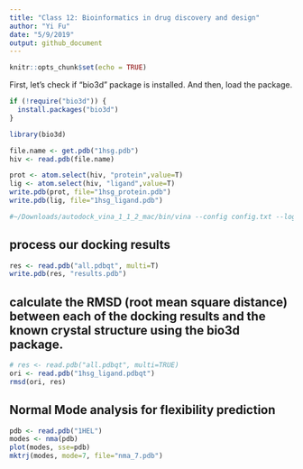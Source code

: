 ```yaml
---
title: "Class 12: Bioinformatics in drug discovery and design"
author: "Yi Fu"
date: "5/9/2019"
output: github_document
---
```


```r
knitr::opts_chunk$set(echo = TRUE)
```

First, let's check if "bio3d" package is installed. And then, load the package.
```r
if (!require("bio3d")) {
  install.packages("bio3d")
}
```

```r
library(bio3d)
```

```r
file.name <- get.pdb("1hsg.pdb")
hiv <- read.pdb(file.name)
```

```r
prot <- atom.select(hiv, "protein",value=T)
lig <- atom.select(hiv, "ligand",value=T)
write.pdb(prot, file="1hsg_protein.pdb")
write.pdb(lig, file="1hsg_ligand.pdb")
```

```bash
#~/Downloads/autodock_vina_1_1_2_mac/bin/vina --config config.txt --log log.txt
```

## process our docking results
```r
res <- read.pdb("all.pdbqt", multi=T)
write.pdb(res, "results.pdb")
```

##  calculate the RMSD (root mean square distance) between each of the docking results and the known crystal structure using the bio3d package.
```r
# res <- read.pdb("all.pdbqt", multi=TRUE)
ori <- read.pdb("1hsg_ligand.pdbqt")
rmsd(ori, res)
```


## Normal Mode analysis for flexibility prediction
```r
pdb <- read.pdb("1HEL")
modes <- nma(pdb)
plot(modes, sse=pdb)
mktrj(modes, mode=7, file="nma_7.pdb")
```

